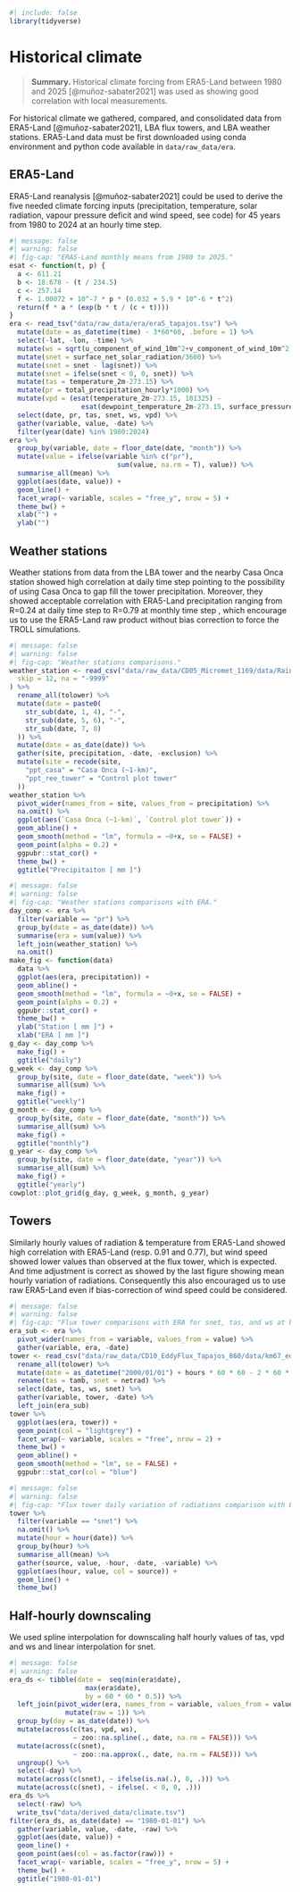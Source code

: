 ```r
#| include: false
library(tidyverse)
```

# Historical climate {.unnumbered}

> **Summary.** Historical climate forcing from ERA5-Land between 1980 and 2025 [@muñoz-sabater2021] was used as showing good correlation with local measurements.

For historical climate we gathered, compared, and consolidated data from ERA5-Land [@muñoz-sabater2021], LBA flux towers, and LBA weather stations. ERA5-Land data must be first downloaded using conda environment and python code available in `data/raw_data/era`.

## ERA5-Land

ERA5-Land reanalysis [@muñoz-sabater2021] could be used to derive the five needed climate forcing inputs (precipitation, temperature, solar radiation, vapour pressure deficit and wind speed, see code) for 45 years from 1980 to 2024 at an hourly time step.

```r
#| message: false
#| warning: false
#| fig-cap: "ERA5-Land monthly means from 1980 to 2025."
esat <- function(t, p) {
  a <- 611.21
  b <- 18.678 - (t / 234.5)
  c <- 257.14
  f <- 1.00072 + 10^-7 * p * (0.032 + 5.9 * 10^-6 * t^2)
  return(f * a * (exp(b * t / (c + t))))
}
era <- read_tsv("data/raw_data/era/era5_tapajos.tsv") %>% 
  mutate(date = as_datetime(time) - 3*60*60, .before = 1) %>% 
  select(-lat, -lon, -time) %>% 
  mutate(ws = sqrt(u_component_of_wind_10m^2+v_component_of_wind_10m^2)) %>% 
  mutate(snet = surface_net_solar_radiation/3600) %>% 
  mutate(snet = snet - lag(snet)) %>% 
  mutate(snet = ifelse(snet < 0, 0, snet)) %>% 
  mutate(tas = temperature_2m-273.15) %>% 
  mutate(pr = total_precipitation_hourly*1000) %>% 
  mutate(vpd = (esat(temperature_2m-273.15, 101325) - 
                  esat(dewpoint_temperature_2m-273.15, surface_pressure/1000))/1000) %>% 
  select(date, pr, tas, snet, ws, vpd) %>% 
  gather(variable, value, -date) %>% 
  filter(year(date) %in% 1980:2024) 
era %>% 
  group_by(variable, date = floor_date(date, "month")) %>% 
  mutate(value = ifelse(variable %in% c("pr"),
                           sum(value, na.rm = T), value)) %>% 
  summarise_all(mean) %>% 
  ggplot(aes(date, value)) +
  geom_line() +
  facet_wrap(~ variable, scales = "free_y", nrow = 5) +
  theme_bw() +
  xlab("") +
  ylab("")
```

## Weather stations

Weather stations from data from the LBA tower and the nearby Casa Onca station showed high correlation at daily time step pointing to the possibility of using Casa Onca to gap fill the tower precipitation. Moreover, they showed acceptable correlation with ERA5-Land precipitation ranging from R=0.24 at daily time step to R=0.79 at monthly time step , which encourage us to use the ERA5-Land raw product without bias correction to force the TROLL simulations.

```r
#| message: false
#| warning: false
#| fig-cap: "Weather stations comparisons."
weather_station <- read_csv("data/raw_data/CD05_Micromet_1169/data/Rainfall_REE_plots_1999_2006.csv", # nolint
  skip = 12, na = "-9999"
) %>%
  rename_all(tolower) %>%
  mutate(date = paste0(
    str_sub(date, 1, 4), "-",
    str_sub(date, 5, 6), "-",
    str_sub(date, 7, 8)
  )) %>%
  mutate(date = as_date(date)) %>%
  gather(site, precipitation, -date, -exclusion) %>%
  mutate(site = recode(site,
    "ppt_casa" = "Casa Onca (~1-km)",
    "ppt_ree_tower" = "Control plot tower"
  ))
weather_station %>% 
  pivot_wider(names_from = site, values_from = precipitation) %>% 
  na.omit() %>% 
  ggplot(aes(`Casa Onca (~1-km)`, `Control plot tower`)) +
  geom_abline() +
  geom_smooth(method = "lm", formula = ~0+x, se = FALSE) +
  geom_point(alpha = 0.2) +
  ggpubr::stat_cor() +
  theme_bw() +
  ggtitle("Precipitaiton [ mm ]")
```

```r
#| message: false
#| warning: false
#| fig-cap: "Weather stations comparisons with ERA."
day_comp <- era %>% 
  filter(variable == "pr") %>% 
  group_by(date = as_date(date)) %>% 
  summarise(era = sum(value)) %>% 
  left_join(weather_station) %>% 
  na.omit()
make_fig <- function(data)
  data %>% 
  ggplot(aes(era, precipitation)) +
  geom_abline() +
  geom_smooth(method = "lm", formula = ~0+x, se = FALSE) +
  geom_point(alpha = 0.2) +
  ggpubr::stat_cor() +
  theme_bw() +
  ylab("Station [ mm ]") +
  xlab("ERA [ mm ]")
g_day <- day_comp %>% 
  make_fig() +
  ggtitle("daily")
g_week <- day_comp %>% 
  group_by(site, date = floor_date(date, "week")) %>% 
  summarise_all(sum) %>% 
  make_fig() +
  ggtitle("weekly")
g_month <- day_comp %>% 
  group_by(site, date = floor_date(date, "month")) %>% 
  summarise_all(sum) %>% 
  make_fig() +
  ggtitle("monthly")
g_year <- day_comp %>% 
  group_by(site, date = floor_date(date, "year")) %>% 
  summarise_all(sum) %>% 
  make_fig() +
  ggtitle("yearly")
cowplot::plot_grid(g_day, g_week, g_month, g_year)
```

## Towers

Similarly hourly values of radiation & temperature from ERA5-Land showed high correlation with ERA5-Land (resp. 0.91 and 0.77), but wind speed showed lower values than observed at the flux tower, which is expected. And time adjustment is correct as showed by the last figure showing mean hourly variation of radiations. Consequently this also encouraged us to use raw ERA5-Land even if bias-correction of wind speed could be considered.

```r
#| message: false
#| warning: false
#| fig-cap: "Flux tower comparisons with ERA for snet, tas, and ws at hourly timestep."
era_sub <- era %>% 
  pivot_wider(names_from = variable, values_from = value) %>% 
  gather(variable, era, -date)
tower <- read_csv("data/raw_data/CD10_EddyFlux_Tapajos_860/data/km67_eddyflux_2002_2006.txt") %>% # nolint
  rename_all(tolower) %>%
  mutate(date = as_datetime("2000/01/01") + hours * 60 * 60 - 2 * 60 * 60) %>%
  rename(tas = tamb, snet = netrad) %>%
  select(date, tas, ws, snet) %>% 
  gather(variable, tower, -date) %>% 
  left_join(era_sub)
tower %>% 
  ggplot(aes(era, tower)) +
  geom_point(col = "lightgrey") +
  facet_wrap(~ variable, scales = "free", nrow = 2) +
  theme_bw() +
  geom_abline() +
  geom_smooth(method = "lm", se = FALSE) +
  ggpubr::stat_cor(col = "blue")
```

```r
#| message: false
#| warning: false
#| fig-cap: "Flux tower daily variation of radiations comparison with ERA."
tower %>% 
  filter(variable == "snet") %>% 
  na.omit() %>% 
  mutate(hour = hour(date)) %>% 
  group_by(hour) %>% 
  summarise_all(mean) %>% 
  gather(source, value, -hour, -date, -variable) %>% 
  ggplot(aes(hour, value, col = source)) +
  geom_line() +
  theme_bw()
```

## Half-hourly downscaling

We used spline interpolation for downscaling half hourly values of tas, vpd and ws and linear interpolation for snet.

```r
#| message: false
#| warning: false
era_ds <- tibble(date =  seq(min(era$date),
                   max(era$date),
                   by = 60 * 60 * 0.5)) %>% 
  left_join(pivot_wider(era, names_from = variable, values_from = value) %>% 
              mutate(raw = 1)) %>% 
  group_by(day = as_date(date)) %>%
  mutate(across(c(tas, vpd, ws),
                ~ zoo::na.spline(., date, na.rm = FALSE))) %>% 
  mutate(across(c(snet),
                ~ zoo::na.approx(., date, na.rm = FALSE))) %>% 
  ungroup() %>% 
  select(-day) %>% 
  mutate(across(c(snet), ~ ifelse(is.na(.), 0, .))) %>% 
  mutate(across(c(snet), ~ ifelse(. < 0, 0, .)))
era_ds %>% 
  select(-raw) %>% 
  write_tsv("data/derived_data/climate.tsv")
filter(era_ds, as_date(date) == "1980-01-01") %>% 
  gather(variable, value, -date, -raw) %>% 
  ggplot(aes(date, value)) +
  geom_line() +
  geom_point(aes(col = as.factor(raw))) +
  facet_wrap(~ variable, scales = "free_y", nrow = 5) +
  theme_bw() +
  ggtitle("1980-01-01")
```
